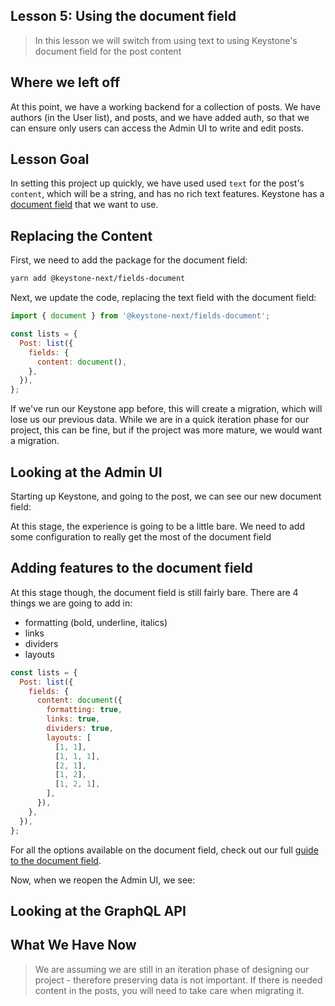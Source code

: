 ## Lesson 5: Using the document field

> In this lesson we will switch from using text to using Keystone's document field for the post content

## Where we left off

At this point, we have a working backend for a collection of posts. We have authors (in the User list), and posts, and we have added auth, so that we can ensure only users can access the Admin UI to write and edit posts.

## Lesson Goal

In setting this project up quickly, we have used used `text` for the post's `content`, which will be a string, and has no rich text features. Keystone has a [document field](https://keystonejs.com/docs/apis/fields#document) that we want to use.

## Replacing the Content

First, we need to add the package for the document field:

```sh
yarn add @keystone-next/fields-document
```

Next, we update the code, replacing the text field with the document field:

```js
import { document } from '@keystone-next/fields-document';

const lists = {
  Post: list({
    fields: {
      content: document(),
    },
  }),
};
```

If we've run our Keystone app before, this will create a migration, which will lose us our previous data. While we are in a quick iteration phase for our project, this can be fine, but if the project was more mature, we would want a migration.

## Looking at the Admin UI

Starting up Keystone, and going to the post, we can see our new document field:

At this stage, the experience is going to be a little bare. We need to add some configuration to really get the most of the document field

## Adding features to the document field

At this stage though, the document field is still fairly bare. There are 4 things we are going to add in:

- formatting (bold, underline, italics)
- links
- dividers
- layouts

```js
const lists = {
  Post: list({
    fields: {
      content: document({
        formatting: true,
        links: true,
        dividers: true,
        layouts: [
          [1, 1],
          [1, 1, 1],
          [2, 1],
          [1, 2],
          [1, 2, 1],
        ],
      }),
    },
  }),
};
```

For all the options available on the document field, check out our full [guide to the document field](https://keystonejs.com/docs/guides/document-fields#how-to-use-document-fields).

Now, when we reopen the Admin UI, we see:

## Looking at the GraphQL API

## What We Have Now

> We are assuming we are still in an iteration phase of designing our project - therefore preserving data is not important. If there is needed content in the posts, you will need to take care when migrating it.
